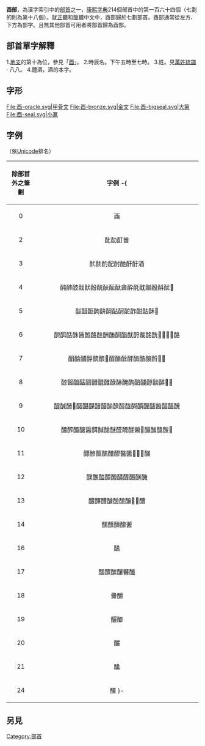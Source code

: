 {{Kangxi Radical Infobox|164|uni=9149
|meaning=[[酒|酒]]、[[酒精|酒精]]
|prev=邑
|next=釆
|pny= yǒu
|bopo= ㄧㄡˇ
|wade= yu3
|jyutping= jau5
|yale= yau5
|hi= ユー, とり yū, tori
|kanji= 日読みの酉<br>hiyominotori<br> (ひよみのとり)
|hang= 닭 dak
|hanja= 유 yu
|hanviet= dậu
}}

'''酉部'''，為漢字索引中的[[部首|部首]]之一，[[康熙字典|康熙字典]]214個部首中的第一百六十四個（七劃的則為第十八個）。就[[正體中文|正體]]和[[簡體|簡體]]中文中，酉部歸於七劃部首。酉部通常從左方、下方為部字。且無其他部首可用者將部首歸為酉部。

== 部首單字解釋 ==

1.[[地支|地支]]的第十為位，參見「[[酉|酉]]」。
2.時辰名。下午五時至七時。
3.姓。見[[萬姓統譜|萬姓統譜]] · 八八。
4.醴酒，酒的本字。

== 字形 ==
<gallery>
File:酉-oracle.svg|甲骨文
File:酉-bronze.svg|金文
File:酉-bigseal.svg|大篆
File:酉-seal.svg|小篆
</gallery>

==字例==
（依[[Unicode|Unicode]]排名）
{| class="wikitable"
! align="center"width="15%"| 除部首外之筆劃
! align="center"width="85%"| 字例
-{
|----
| 0 ||  酉 
|----
| 2 ||  䣥䣦酊酋
|----
| 3 ||  䣧䣨酌配酎酏酐酑酒
|----
| 4 ||  䣩䣪䣫䣬䣭酚酛酜酝酞酓酔酕酖酗酘酙𨠄𨠉
|----
| 5 ||  䣮䣯䣰䣱䣲䣳酟酠酡酢酣酤酥𨠣
|----
| 6 ||  䣴䣵䣶䣷䣸䣹酪酫酬酭酮酯𨠫酧酨酩酰𨠲𨠳𨠴𨠵酪
|----
| 7 ||  䣺䣻酺酻酼酿𨡊酲酳酴酵酶酷酸酹𨡈𨡉
|----
| 8 ||  䣼䣽䣾䣿醊醋醌醀醁醂醃醄醅醆醇醈醉𨡧𨡨
|----
| 9 ||  醍醎醏𨡼䤀䤁䤂䤃䤄䤅䤆䤇䤈醐醑醒醓醔醕醖醗 
|----
| 10 ||  醠醡醢醣醤䤊䤋䤌醚醛醜醝醟𨢟醞䤉醘醙𨢇
|----
| 11 ||  醥醦醧醨醩醪醫醬𨢥𨢻𨢼䤍
|----
| 12 ||  醭醮醯醰醱䤎䤏䤐䤑䤒
|----
| 13 ||  醲醳醴醵醶醷醸𨣤𨣥醴
|----
| 14 ||  醹醺醻䤓䤔
|----
| 16 ||  醼 
|----
| 17 ||  醽醾醿釀䤗䤘
|----
| 18 ||  釁釂
|----
| 19 ||  釃釄
|----
| 20 ||  釅 
|----
| 21 ||  䤙
|----
| 24 ||  𨤍
}-
|}

==另見==
{{wiktionary|酉}}

{{康熙部首}}
{{简体中文部首}}
{{lang-stub}}

[[Category:部首|Category:部首]]
